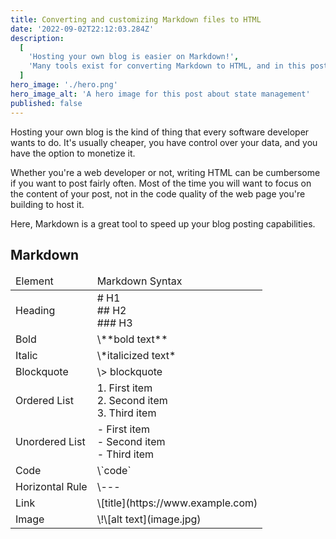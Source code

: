 ```yaml
---
title: Converting and customizing Markdown files to HTML
date: '2022-09-02T22:12:03.284Z'
description:
  [
    'Hosting your own blog is easier on Markdown!',
    'Many tools exist for converting Markdown to HTML, and in this post we will learn how to use some of them.',
  ]
hero_image: './hero.png'
hero_image_alt: 'A hero image for this post about state management'
published: false
---
```



Hosting your own blog is the kind of thing that every software developer wants to do. It's usually cheaper, you have control over your data, and you have the option to monetize it.

Whether you're a web developer or not, writing HTML can be cumbersome if you want to post fairly often. Most of the time you will want to focus on the content of your post, not in the code quality of the web page you're building to host it.

Here, Markdown is a great tool to speed up your blog posting capabilities.

## Markdown

<table className="post-table">
  <thead>
    <td>Element</td>
    <td>Markdown Syntax</td>
  </thead>
  <tr>
    <td>Heading</td>
    <td>
      <div># H1</div>
      <div>## H2</div>
      <div>### H3</div>
    </td>
  </tr>
  <tr>
    <td>Bold</td>
    <td>\**bold text**</td>
  </tr>
  <tr>
    <td>Italic</td>
    <td>\*italicized text*</td>
  </tr>
  <tr>
    <td>Blockquote</td> <td>\> blockquote</td>
  </tr>
  <tr>
    <td>Ordered List</td>
    <td>
      <div>1. First item</div>
      <div>2. Second item</div>
      <div>3. Third item</div>
    </td>
  </tr>
  <tr>
    <td>Unordered List</td>
    <td>
      <div>- First item</div>
      <div>- Second item</div>
      <div>- Third item</div>
    </td>
  </tr>
  <tr>
    <td>Code</td>
    <td> \`code`</td>
  </tr>
  <tr>
    <td>Horizontal Rule</td>
    <td> \---</td>
  </tr>
  <tr>
    <td>Link</td>
    <td> \[title](https://www.example.com)</td>
  </tr>
  <tr>
    <td>Image</td>
    <td> \!\[alt text](image.jpg)</td>
  </tr>
</table>
